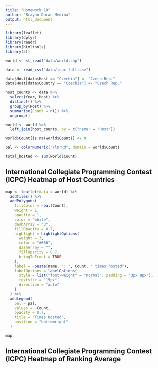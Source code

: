 ```yaml
---
title: "Homework 10"
author: "Brayan Duran Medina"
output: html_document
---
```


```r
library(leaflet)
library(dplyr)
library(readr)
library(htmltools)
library(sf)

world <- st_read("data/world.shp")

data <- read_csv("data/icpc-full.csv")

data$Host[data$Host == "Czechia"] <- "Czech Rep."
data$Host[data$Country == "Czechia"] <- "Czech Rep."

host_counts <- data %>%
  select(Year, Host) %>%
  distinct() %>%
  group_by(Host) %>%
  summarise(Count = n()) %>%
  ungroup()

world <- world %>%
  left_join(host_counts, by = c("name" = "Host"))

world$Count[is.na(world$Count)] <- 0

pal <- colorNumeric("YlOrRd", domain = world$Count)

total_hosted <- sum(world$Count)
```

## International Collegiate Programming Contest (ICPC) Heatmap of Host Countries

```r
map <- leaflet(data = world) %>%
  addTiles() %>%
  addPolygons(
    fillColor = ~pal(Count),
    weight = 1,
    opacity = 1,
    color = "white",
    dashArray = "3",
    fillOpacity = 0.7,
    highlight = highlightOptions(
      weight = 3,
      color = "#666",
      dashArray = "",
      fillOpacity = 0.7,
      bringToFront = TRUE
    ),
    label = ~paste(name, ": ", Count, " times hosted"),
    labelOptions = labelOptions(
      style = list("font-weight" = "normal", padding = "3px 8px"),
      textsize = "15px",
      direction = "auto"
    )
  ) %>%
  addLegend(
    pal = pal,
    values = ~Count,
    opacity = 0.7,
    title = "Times Hosted",
    position = "bottomright"
  )

map
```

## International Collegiate Programming Contest (ICPC) Heatmap of Ranking Average

```r

```